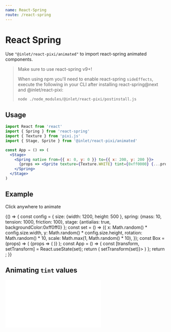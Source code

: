 ```yaml
---
name: React-Spring
route: /react-spring
---
```



# React Spring

Use `"@inlet/react-pixi/animated"` to import react-spring animated components.

> Make sure to use react-spring v9+!
>
> When using npm you'll need to enable react-spring `sideEffects`,
> execute the following in your CLI after installing react-spring@next and @inlet/react-pixi:
>
> `node ./node_modules/@inlet/react-pixi/postinstall.js`

## Usage

```jsx
import React from 'react'
import { Spring } from 'react-spring'
import { Texture } from 'pixi.js'
import { Stage, Sprite } from '@inlet/react-pixi/animated'

const App = () => (
  <Stage>
    <Spring native from={{ x: 0, y: 0 }} to={{ x: 200, y: 200 }}>
      {props => <Sprite texture={Texture.WHITE} tint={0xff0000} {...props} />}
    </Spring>
  </Stage>
)
```

## Example

Click anywhere to animate

<Playground>
  {() => {
    const config = {
      size: {width: 1200, height: 500 },
      spring: {mass: 10, tension: 1000, friction: 100},
      stage: {antialias: true, backgroundColor:0xff0ff0}
    };
    const set = () => ({
      x: Math.random() * config.size.width,
      y: Math.random() * config.size.height,
      rotation: Math.random() * 10,
      scale: Math.max(1, Math.random() * 10),
    });
    const Box = (props) => (
      <Spring native to={props} config={config.spring}>
        {props => (
          <Sprite texture={Texture.WHITE} tint={0xaddb67} anchor={0.5} {...props} />
        )}
      </Spring>
    );
    const App = () => {
      const [transform, setTransform] = React.useState(set);
      return (
        <Stage {...config.size} options={config.stage} onPointerUp={() => setTransform(set)}>
          <Box {...transform} />
        </Stage>
      )
    };
    return <App />;
}}
</Playground>

## Animating `tint` values

<iframe
  height={500}
  scrolling="no"
  title="ReactSpring - Animating Color Values"
  src="//codepen.io/inlet/embed/jOrpLOR/?height=300&theme-id=33987&default-tab=result&embed-version=2"
  frameBorder="no"
  allowFullScreen={true}
  style={{ width: '100%' }} />


